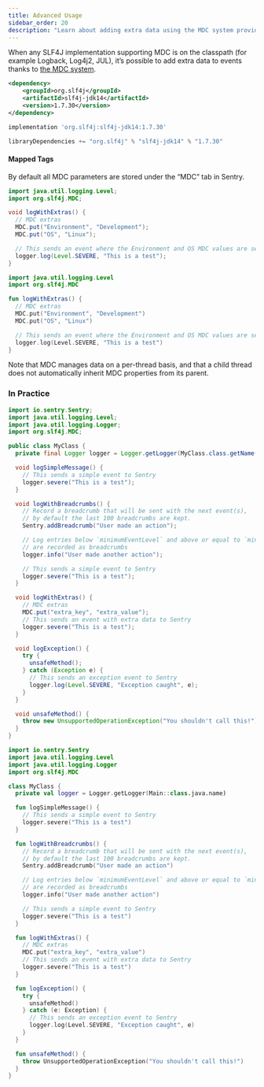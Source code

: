 ```yaml
---
title: Advanced Usage
sidebar_order: 20
description: "Learn about adding extra data using the MDC system provided by SLF4j."
---
```


When any SLF4J implementation supporting MDC is on the classpath (for example Logback, Log4j2, JUL), it’s possible to add extra data to events thanks to [the MDC system](https://www.slf4j.org/api/org/slf4j/helpers/BasicMDCAdapter.html).

```xml {tabTitle:Maven}
<dependency>
    <groupId>org.slf4j</groupId>
    <artifactId>slf4j-jdk14</artifactId>
    <version>1.7.30</version>
</dependency>
```

```groovy {tabTitle:Gradle}
implementation 'org.slf4j:slf4j-jdk14:1.7.30'
```

```scala {tabTitle: SBT}
libraryDependencies += "org.slf4j" % "slf4j-jdk14" % "1.7.30"
```

#### Mapped Tags

By default all MDC parameters are stored under the “MDC” tab in Sentry.

```java {tabTitle:Java}
import java.util.logging.Level;
import org.slf4j.MDC;

void logWithExtras() {
  // MDC extras
  MDC.put("Environment", "Development");
  MDC.put("OS", "Linux");

  // This sends an event where the Environment and OS MDC values are set as MDC entries
  logger.log(Level.SEVERE, "This is a test");
}
```

```kotlin {tabTitle:Kotlin}
import java.util.logging.Level
import org.slf4j.MDC

fun logWithExtras() {
  // MDC extras
  MDC.put("Environment", "Development")
  MDC.put("OS", "Linux")

  // This sends an event where the Environment and OS MDC values are set as MDC entries
  logger.log(Level.SEVERE, "This is a test")
}
```

Note that MDC manages data on a per-thread basis, and that a child thread does not automatically inherit MDC properties from its parent.

### In Practice

```java {tabTitle:Java}
import io.sentry.Sentry;
import java.util.logging.Level;
import java.util.logging.Logger;
import org.slf4j.MDC;

public class MyClass {
  private final Logger logger = Logger.getLogger(MyClass.class.getName());

  void logSimpleMessage() {
    // This sends a simple event to Sentry
    logger.severe("This is a test");
  }

  void logWithBreadcrumbs() {
    // Record a breadcrumb that will be sent with the next event(s),
    // by default the last 100 breadcrumbs are kept.
    Sentry.addBreadcrumb("User made an action");

    // Log entries below `minimumEventLevel` and above or equal to `minimumBreadcrumbLevel`
    // are recorded as breadcrumbs
    logger.info("User made another action");

    // This sends a simple event to Sentry
    logger.severe("This is a test");
  }

  void logWithExtras() {
    // MDC extras
    MDC.put("extra_key", "extra_value");
    // This sends an event with extra data to Sentry
    logger.severe("This is a test");
  }

  void logException() {
    try {
      unsafeMethod();
    } catch (Exception e) {
      // This sends an exception event to Sentry
      logger.log(Level.SEVERE, "Exception caught", e);
    }
  }

  void unsafeMethod() {
    throw new UnsupportedOperationException("You shouldn't call this!");
  }
}
```

```kotlin {tabTitle:Kotlin}
import io.sentry.Sentry
import java.util.logging.Level
import java.util.logging.Logger
import org.slf4j.MDC

class MyClass {
  private val logger = Logger.getLogger(Main::class.java.name)

  fun logSimpleMessage() {
    // This sends a simple event to Sentry
    logger.severe("This is a test")
  }

  fun logWithBreadcrumbs() {
    // Record a breadcrumb that will be sent with the next event(s),
    // by default the last 100 breadcrumbs are kept.
    Sentry.addBreadcrumb("User made an action")

    // Log entries below `minimumEventLevel` and above or equal to `minimumBreadcrumbLevel`
    // are recorded as breadcrumbs
    logger.info("User made another action")

    // This sends a simple event to Sentry
    logger.severe("This is a test")
  }

  fun logWithExtras() {
    // MDC extras
    MDC.put("extra_key", "extra_value")
    // This sends an event with extra data to Sentry
    logger.severe("This is a test")
  }

  fun logException() {
    try {
      unsafeMethod()
    } catch (e: Exception) {
      // This sends an exception event to Sentry
      logger.log(Level.SEVERE, "Exception caught", e)
    }
  }

  fun unsafeMethod() {
    throw UnsupportedOperationException("You shouldn't call this!")
  }
}
```

